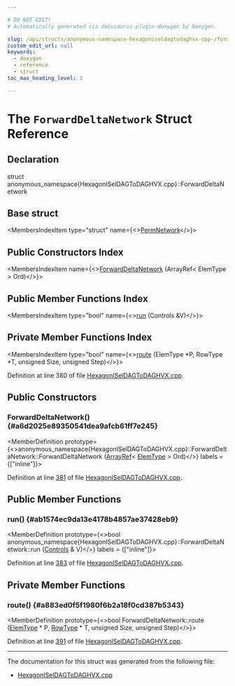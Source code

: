 ```yaml
---

# DO NOT EDIT!
# Automatically generated via docusaurus-plugin-doxygen by Doxygen.

slug: /api/structs/anonymous-namespace-hexagoniseldagtodaghvx-cpp-/forwarddeltanetwork
custom_edit_url: null
keywords:
  - doxygen
  - reference
  - struct
toc_max_heading_level: 3

---
```





# The `ForwardDeltaNetwork` Struct Reference

<DoxygenPage pluginConfig={pluginConfig}>



## Declaration

<CodeBlock>struct anonymous_namespace{HexagonISelDAGToDAGHVX.cpp}::ForwardDeltaNetwork</CodeBlock>

## Base struct

<MembersIndex>

<MembersIndexItem
  type="struct"
  name={<><a href="/docs/api/structs/anonymous-namespace-hexagoniseldagtodaghvx-cpp-/permnetwork">PermNetwork</a></>}>
</MembersIndexItem>

</MembersIndex>

## Public Constructors Index

<MembersIndex>

<MembersIndexItem
  name={<><a href="#a6d2025e89350541dea9afcb61ff7e245">ForwardDeltaNetwork</a> (ArrayRef&lt; ElemType &gt; Ord)</>}>
</MembersIndexItem>

</MembersIndex>

## Public Member Functions Index

<MembersIndex>

<MembersIndexItem
  type="bool"
  name={<><a href="#ab1574ec9da13e4178b4857ae37428eb9">run</a> (Controls &amp;V)</>}>
</MembersIndexItem>

</MembersIndex>

## Private Member Functions Index

<MembersIndex>

<MembersIndexItem
  type="bool"
  name={<><a href="#a883ed0f5f1980f6b2a18f0cd387b5343">route</a> (ElemType &#42;P, RowType &#42;T, unsigned Size, unsigned Step)</>}>
</MembersIndexItem>

</MembersIndex>


Definition at line 380 of file <a href="/docs/api/files/lib/lib/target/lib/target/hexagon/hexagoniseldagtodaghvx-cpp">HexagonISelDAGToDAGHVX.cpp</a>.

<SectionDefinition>

## Public Constructors

### ForwardDeltaNetwork() {#a6d2025e89350541dea9afcb61ff7e245}

<MemberDefinition
  prototype={<>anonymous&#95;namespace&#123;HexagonISelDAGToDAGHVX.cpp&#125;::ForwardDeltaNetwork::ForwardDeltaNetwork (<a href="/docs/api/classes/llvm/arrayref">ArrayRef</a>&lt; <a href="/docs/api/structs/anonymous-namespace-hexagoniseldagtodaghvx-cpp-/permnetwork/#aee648974e4c5da751f20942474a3a007">ElemType</a> &gt; Ord)</>}
  labels = {["inline"]}>

Definition at line <a href="/docs/api/files/lib/lib/target/lib/target/hexagon/hexagoniseldagtodaghvx-cpp/#l00381">381</a> of file <a href="/docs/api/files/lib/lib/target/lib/target/hexagon/hexagoniseldagtodaghvx-cpp">HexagonISelDAGToDAGHVX.cpp</a>.
</MemberDefinition>

</SectionDefinition>

<SectionDefinition>

## Public Member Functions

### run() {#ab1574ec9da13e4178b4857ae37428eb9}

<MemberDefinition
  prototype={<>bool anonymous&#95;namespace&#123;HexagonISelDAGToDAGHVX.cpp&#125;::ForwardDeltaNetwork::run (<a href="/docs/api/structs/anonymous-namespace-hexagoniseldagtodaghvx-cpp-/permnetwork/#aa66923d8cf981a2e28ee7fb1db7f1c7a">Controls</a> &amp; V)</>}
  labels = {["inline"]}>

Definition at line <a href="/docs/api/files/lib/lib/target/lib/target/hexagon/hexagoniseldagtodaghvx-cpp/#l00383">383</a> of file <a href="/docs/api/files/lib/lib/target/lib/target/hexagon/hexagoniseldagtodaghvx-cpp">HexagonISelDAGToDAGHVX.cpp</a>.
</MemberDefinition>

</SectionDefinition>

<SectionDefinition>

## Private Member Functions

### route() {#a883ed0f5f1980f6b2a18f0cd387b5343}

<MemberDefinition
  prototype={<>bool ForwardDeltaNetwork::route (<a href="/docs/api/structs/anonymous-namespace-hexagoniseldagtodaghvx-cpp-/permnetwork/#aee648974e4c5da751f20942474a3a007">ElemType</a> &#42; P, <a href="/docs/api/structs/anonymous-namespace-hexagoniseldagtodaghvx-cpp-/permnetwork/#aa89fb5ad0be8729d5eaf35efe12e5c22">RowType</a> &#42; T, unsigned Size, unsigned Step)</>}>

Definition at line <a href="/docs/api/files/lib/lib/target/lib/target/hexagon/hexagoniseldagtodaghvx-cpp/#l00391">391</a> of file <a href="/docs/api/files/lib/lib/target/lib/target/hexagon/hexagoniseldagtodaghvx-cpp">HexagonISelDAGToDAGHVX.cpp</a>.
</MemberDefinition>

</SectionDefinition>

<hr/>

The documentation for this struct was generated from the following file:

<ul>
<li><a href="/docs/api/files/lib/lib/target/lib/target/hexagon/hexagoniseldagtodaghvx-cpp">HexagonISelDAGToDAGHVX.cpp</a></li>
</ul>

</DoxygenPage>
